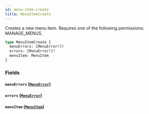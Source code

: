 ```yaml
---
id: menu-item-create
title: MenuItemCreate
---
```



Creates a new menu item. Requires one of the following permissions: MANAGE_MENUS.

```graphql
type MenuItemCreate {
  menuErrors: [MenuError!]!
  errors: [MenuError!]!
  menuItem: MenuItem
}
```


### Fields

#### `menuErrors` ([`MenuError`](../../../developer/api-reference/objects/menu-error))




#### `errors` ([`MenuError`](../../../developer/api-reference/objects/menu-error))




#### `menuItem` ([`MenuItem`](../../../developer/api-reference/objects/menu-item))






